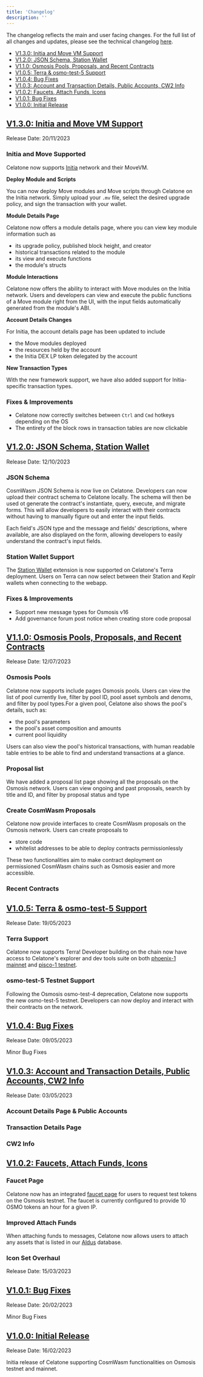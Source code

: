 ```yaml
---
title: 'Changelog'
description: ''
---
```


The changelog reflects the main and user facing changes. For the full list of all changes and updates, please see the technical changelog [here](https://github.com/alleslabs/celatone-frontend).

- [V1.3.0: Initia and Move VM Support](#v1-3-0-initia-and-move-vm-support)
- [V1.2.0: JSON Schema, Station Wallet](#v1-2-0-json-schema-station-wallet)
- [V1.1.0: Osmosis Pools, Proposals, and Recent Contracts](#v1-1-0-osmosis-pools-proposals-and-recent-contracts)
- [V1.0.5: Terra & osmo-test-5 Support](#v1-0-5-terra--osmo-test-5-support)
- [V1.0.4: Bug Fixes](#v1-0-4-bug-fixes)
- [V1.0.3: Account and Transaction Details, Public Accounts, CW2 Info](#v1-0-3-account-and-transaction-details-public-accounts-cw2-info)
- [V1.0.2: Faucets, Attach Funds, Icons](#v102-faucets-attach-funds-icons)
- [V1.0.1: Bug Fixes](#v1-0-1-bug-fixes)
- [V1.0.0: Initial Release](#v1-0-0-initial-release)

## [V1.3.0: Initia and Move VM Support](https://github.com/alleslabs/celatone-frontend/releases/tag/v1.3.0)

Release Date: 20/11/2023

### Initia and Move Supported

Celatone now supports [Initia](https://twitter.com/initiafdn) network and their MoveVM.

__Deploy Module and Scripts__

You can now deploy Move modules and Move scripts through Celatone on the Initia network. Simply upload your `.mv` file, select the desired upgrade policy, and sign the transaction with your wallet.

__Module Details Page__

Celatone now offers a module details page, where you can view key module information such as

- its upgrade policy, published block height, and creator
- historical transactions related to the module
- its view and execute functions
- the module's structs

__Module Interactions__

Celatone now offers the ability to interact with Move modules on the Initia network. Users and developers can view and execute the public functions of a Move module right from the UI, with the input fields automatically generated from the module's ABI.

__Account Details Changes__

For Initia, the account details page has been updated to include
- the Move modules deployed
- the resources held by the account
- the Initia DEX LP token delegated by the account

__New Transaction Types__

With the new framework support, we have also added support for Initia-specific transaction types.

### Fixes & Improvements

- Celatone now correctly switches between `Ctrl` and `Cmd` hotkeys depending on the OS
- The entirety of the block rows in transaction tables are now clickable

## [V1.2.0: JSON Schema, Station Wallet](https://github.com/alleslabs/celatone-frontend/releases/tag/v1.2.0)

Release Date: 12/10/2023

### JSON Schema

CosmWasm JSON Schema is now live on Celatone. Developers can now upload their contract schema to Celatone locally. The schema will then be used ot generate the contract's instantiate, query, execute, and migrate forms. This will allow developers to easily interact with their contracts without having to manually figure out and enter the input fields.

Each field's JSON type and the message and fields' descriptions, where available, are also displayed on the form, allowing developers to easily understand the contract's input fields.

### Station Wallet Support

The [Station Wallet](https://station.money) extension is now supported on Celatone's Terra deployment. Users on Terra can now select between their Station and Keplr wallets when connecting to the webapp.

### Fixes & Improvements

- Support new message types for Osmosis v16
- Add governance forum post notice when creating store code proposal

## [V1.1.0: Osmosis Pools, Proposals, and Recent Contracts](https://github.com/alleslabs/celatone-frontend/releases/tag/v1.1.0)

Release Date: 12/07/2023

### Osmosis Pools

Celatone now supports include pages Osmosis pools. Users can view the list of pool currently live, filter by pool ID, pool asset symbols and denoms, and filter by pool types.For a given pool, Celatone also shows the pool's details, such as:

- the pool's parameters
- the pool's asset composition and amounts
- current pool liquidity

Users can also view the pool's historical transactions, with human readable table entries to be able to find and understand transactions at a glance.

### Proposal list

We have added a proposal list page showing all the proposals on the Osmosis network. Users can view ongoing and past proposals, search by title and ID, and filter by proposal status and type

### Create CosmWasm Proposals

Celatone now provide interfaces to create CosmWasm proposals on the Osmosis network. Users can create proposals to

- store code
- whitelist addresses to be able to deploy contracts permissionlessly

These two functionalities aim to make contract deployment on permissioned CosmWasm chains such as Osmosis easier and more accessible.

### Recent Contracts

## [V1.0.5: Terra & osmo-test-5 Support](https://github.com/alleslabs/celatone-frontend/releases/tag/v1.0.5)

Release Date: 19/05/2023

### Terra Support

Celatone now supports Terra! Developer building on the chain now have access to Celatone's explorer and dev tools suite on both [phoenix-1 mainnet](https://terra.celat.one/phoenix-1) and [pisco-1 testnet](https://terra.celat.one/pisco-1).

### osmo-test-5 Testnet Support

Following the Osmosis osmo-test-4 deprecation, Celatone now supports the new osmo-test-5 testnet. Developers can now deploy and interact with their contracts on the network.


## [V1.0.4: Bug Fixes](https://github.com/alleslabs/celatone-frontend/releases/tag/v1.0.4)

Release Date: 09/05/2023

Minor Bug Fixes

## [V1.0.3: Account and Transaction Details, Public Accounts, CW2 Info](https://github.com/alleslabs/celatone-frontend/releases/tag/v1.0.3)

Release Date: 03/05/2023

### Account Details Page & Public Accounts

### Transaction Details Page

### CW2 Info

## [V1.0.2: Faucets, Attach Funds, Icons](https://github.com/alleslabs/celatone-frontend/releases/tag/v1.0.2)

### Faucet Page

Celatone now has an integrated [faucet page](https://celatone.osmosis.zone/osmo-test-5) for users to request test tokens on the Osmosis testnet. The faucet is currently configured to provide 10 OSMO tokens an hour for a given IP.

### Improved Attach Funds

When attaching funds to messages, Celatone now allows users to attach any assets that is listed in our [Aldus](https://github.com/alleslabs/aldus) database.

### Icon Set Overhaul

Release Date: 15/03/2023

## [V1.0.1: Bug Fixes](https://github.com/alleslabs/celatone-frontend/releases/tag/v1.0.1)

Release Date: 20/02/2023

Minor Bug Fixes

## [V1.0.0: Initial Release](https://github.com/alleslabs/celatone-frontend/releases/tag/v1.0.0)

Release Date: 16/02/2023

Initia release of Celatone supporting CosmWasm functionalities on Osmosis testnet and mainnet.